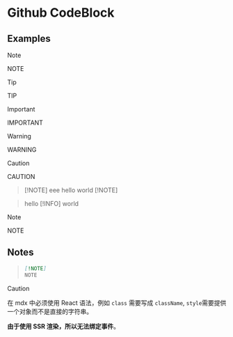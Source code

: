 # Github CodeBlock

## Examples

> [!NOTE]
> NOTE

> [!TIP]
> TIP

> [!IMPORTANT]
> IMPORTANT

> [!WARNING]
> WARNING

> [!CAUTION]
> CAUTION

> [!NOTE] eee
> hello world
> [!NOTE]

> hello [!INFO]
> world

> [!NOTE]
> NOTE
>

## Notes

> ```markdown
> [!NOTE]
> NOTE
> ```

> [!CAUTION]
> 在 mdx 中必须使用 React 语法，例如 `class` 需要写成 `className`, `style`需要提供一个对象而不是直接的字符串。
>
> **由于使用 SSR 渲染，所以无法绑定事件**。